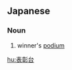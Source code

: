 ==Japanese==
{{ja-kanjitab|表|彰|台}}

===Noun===
{{ja-noun|ひょうしょうだい}}

# winner's [[podium]]

[[hu:表彰台]]